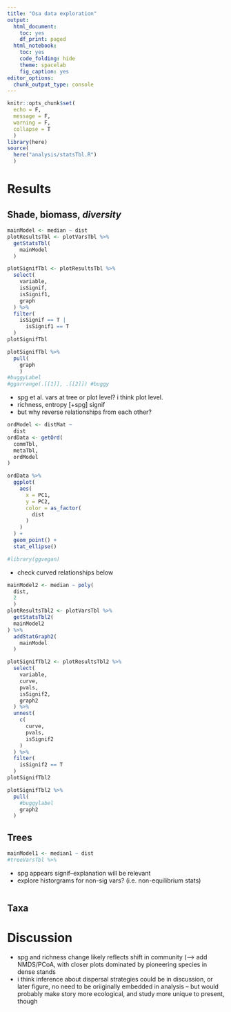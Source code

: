 ```yaml
---
title: "Osa data exploration"
output:
  html_document:
    toc: yes
    df_print: paged
  html_notebook:
    toc: yes
    code_folding: hide
    theme: spacelab
    fig_caption: yes
editor_options:
  chunk_output_type: console
---
```


```r
knitr::opts_chunk$set(
  echo = F,
  message = F,
  warning = F,
  collapse = T
  )
library(here)
source(
  here("analysis/statsTbl.R")
  )
```

# Results

## Shade, biomass, *diversity*

```r
mainModel <- median ~ dist
plotResultsTbl <- plotVarsTbl %>%
  getStatsTbl(
    mainModel
  )
```


```r
plotSignifTbl <- plotResultsTbl %>%
  select(
    variable,
    isSignif,
    isSignif1,
    graph
  ) %>%
  filter(
    isSignif == T |
      isSignif1 == T
  )
plotSignifTbl
```

```r
plotSignifTbl %>%
  pull(
    graph
    )
#buggyLabel
#ggarrange(.[[1]], .[[2]]) #buggy
```


-   spg et al. vars at tree or plot level? i think plot level.
-   richness, entropy [+spg] signif
- but why reverse relationships from each other?

```r
ordModel <- distMat ~ 
  dist
ordData <- getOrd(
  commTbl,
  metaTbl,
  ordModel
)
```

```r
ordData %>%
  ggplot(
    aes(
      x = PC1,
      y = PC2,
      color = as_factor(
        dist
      )
    )
  ) +
  geom_point() +
  stat_ellipse()

#library(ggvegan)
```


- check curved relationships below

```r
mainModel2 <- median ~ poly(
  dist,
  2
  )
plotResultsTbl2 <- plotVarsTbl %>%
  getStatsTbl2(
  mainModel2
) %>%
  addStatGraph2(
    mainModel
  )
```

```r
plotSignifTbl2 <- plotResultsTbl2 %>%
  select(
    variable,
    curve,
    pvals,
    isSignif2,
    graph2
  ) %>%
  unnest(
    c(
      curve,
      pvals,
      isSignif2
    )
  ) %>%
  filter(
    isSignif2 == T
  )
plotSignifTbl2
```

```r
plotSignifTbl2 %>%
  pull(
    #buggylabel
    graph2
  )
```



## Trees

```r
mainModel1 <- median1 ~ dist
#treeVarsTbl %>%
```

-   spg appears signif--explanation will be relevant
-   explore historgrams for non-sig vars? (i.e. non-equilibrium stats)

```r

```


## Taxa


# Discussion

-   spg and richness change likely reflects shift in community (--\> add NMDS/PCoA, with closer plots dominated by pioneering species in dense stands
-   i think inference about dispersal strategies could be in discussion, or later figure, no need to be oriiginally embedded in analysis -- but would probably make story more ecological, and study more unique to present, though
